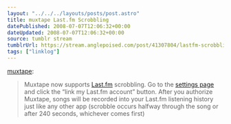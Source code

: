 ```yaml
---
layout: "../../../layouts/posts/post.astro"
title: muxtape Last.fm Scrobbling
datePublished: 2008-07-07T12:06:32+00:00
dateUpdated: 2008-07-07T12:06:32+00:00
source: tumblr stream
tumblrUrl: https://stream.anglepoised.com/post/41307804/lastfm-scrobbling
tags: ["linklog"]
---
```


[muxtape][1]:

> Muxtape now supports [Last.fm][2] scrobbling. Go to the [settings page][3] and click the “link my Last.fm account” button. After you authorize Muxtape, songs will be recorded into your Last.fm listening history just like any other app (scrobble occurs halfway through the song or after 240 seconds, whichever comes first)

[1]: http://muxtape.tumblr.com/post/41303699/last-fm-scrobbling
[2]: http://www.last.fm/
[3]: http://muxtape.com/settings
